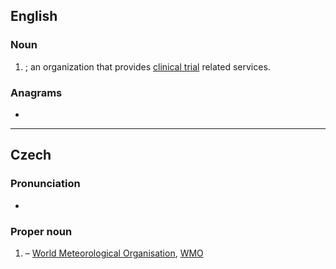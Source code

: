 {{also|smo}}
==English==

===Noun===
{{en-noun}}

# {{initialism of|lang=en|{{w|site management organization}}|nodot=1}}; an organization that provides [[clinical trial]] related services.

===Anagrams===
* {{anagrams|en|a=mos|MOS|OMS|Som.|mos|mos'|oms|osm|som|som'}}

----

==Czech==

===Pronunciation===
* {{audio|Cs-SMO.ogg|Audio|lang=cs}}

===Proper noun===
{{head|cs|proper noun}}

# {{initialism of|lang=cs|[[w:cs:Světová meteorologická organizace|Světová meteorologická organizace]]}} – [[World Meteorological Organisation]], [[WMO]]